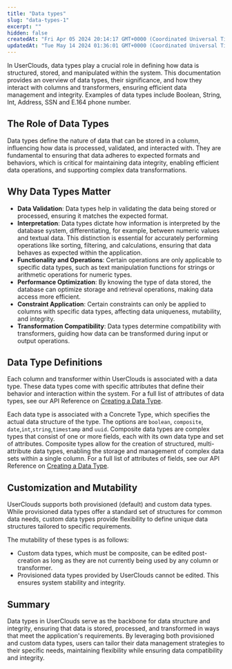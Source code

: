 ```yaml
---
title: "Data types"
slug: "data-types-1"
excerpt: ""
hidden: false
createdAt: "Fri Apr 05 2024 20:14:17 GMT+0000 (Coordinated Universal Time)"
updatedAt: "Tue May 14 2024 01:36:01 GMT+0000 (Coordinated Universal Time)"
---
```


In UserClouds, data types play a crucial role in defining how data is structured, stored, and manipulated within the system. This documentation provides an overview of data types, their significance, and how they interact with columns and transformers, ensuring efficient data management and integrity. Examples of data types include Boolean, String, Int, Address, SSN and E.164 phone number.

## The Role of Data Types

Data types define the nature of data that can be stored in a column, influencing how data is processed, validated, and interacted with. They are fundamental to ensuring that data adheres to expected formats and behaviors, which is critical for maintaining data integrity, enabling efficient data operations, and supporting complex data transformations.

## Why Data Types Matter

- **Data Validation**: Data types help in validating the data being stored or processed, ensuring it matches the expected format.
- **Interpretation**: Data types dictate how information is interpreted by the database system, differentiating, for example, between numeric values and textual data. This distinction is essential for accurately performing operations like sorting, filtering, and calculations, ensuring that data behaves as expected within the application.
- **Functionality and Operations**: Certain operations are only applicable to specific data types, such as text manipulation functions for strings or arithmetic operations for numeric types.
- **Performance Optimization**: By knowing the type of data stored, the database can optimize storage and retrieval operations, making data access more efficient.
- **Constraint Application**: Certain constraints can only be applied to columns with specific data types, affecting data uniqueness, mutability, and integrity.
- **Transformation Compatibility**: Data types determine compatibility with transformers, guiding how data can be transformed during input or output operations.

## Data Type Definitions

Each column and transformer within UserClouds is associated with a data type. These data types come with specific attributes that define their behavior and interaction within the system. For a full list of attributes of data types, see our API Reference on [Creating a Data Type](/docs/reference/post_userstore-config-datatypes).

Each data type is associated with a Concrete Type, which specifies the actual data structure of the type. The options are `boolean`, `composite`, `date`,`int`,`string`,`timestamp` and `uuid`. Composite data types are complex types that consist of one or more fields, each with its own data type and set of attributes. Composite types allow for the creation of structured, multi-attribute data types, enabling the storage and management of complex data sets within a single column. For a full list of attributes of fields, see our API Reference on [Creating a Data Type](/docs/reference/userstore/config/datatypes/post).

## Customization and Mutability

UserClouds supports both provisioned (default) and custom data types. While provisioned data types offer a standard set of structures for common data needs, custom data types provide flexibility to define unique data structures tailored to specific requirements.

The mutability of these types is as follows:

- Custom data types, which must be composite, can be edited post-creation as long as they are not currently being used by any column or transformer.
- Provisioned data types provided by UserClouds cannot be edited. This ensures system stability and integrity.

## Summary

Data types in UserClouds serve as the backbone for data structure and integrity, ensuring that data is stored, processed, and transformed in ways that meet the application's requirements. By leveraging both provisioned and custom data types, users can tailor their data management strategies to their specific needs, maintaining flexibility while ensuring data compatibility and integrity.
